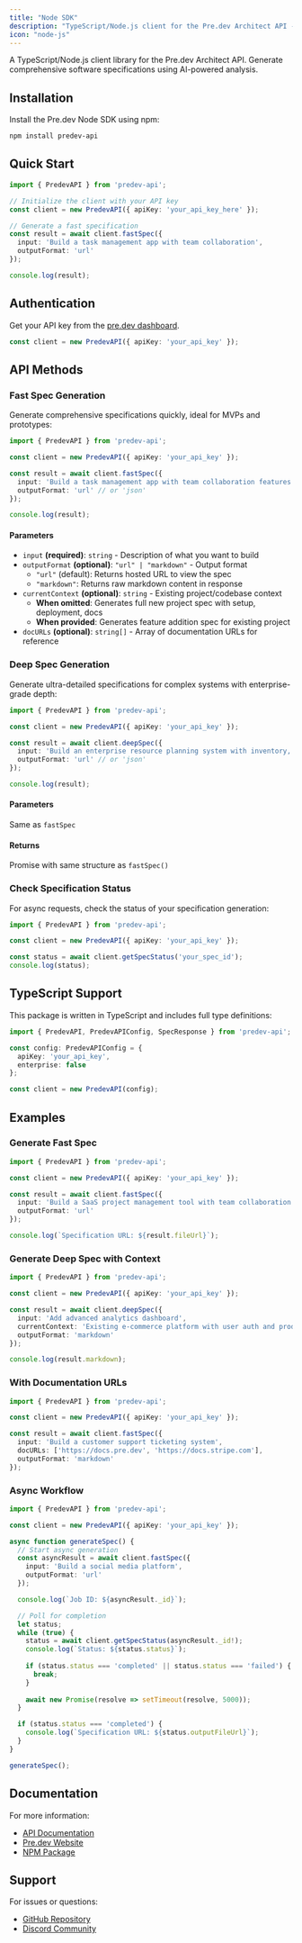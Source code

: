 ```yaml
---
title: "Node SDK"
description: "TypeScript/Node.js client for the Pre.dev Architect API - Generate comprehensive software specifications"
icon: "node-js"
---
```


A TypeScript/Node.js client library for the Pre.dev Architect API. Generate comprehensive software specifications using AI-powered analysis.

## Installation

Install the Pre.dev Node SDK using npm:

```bash
npm install predev-api
```

## Quick Start

```typescript
import { PredevAPI } from 'predev-api';

// Initialize the client with your API key
const client = new PredevAPI({ apiKey: 'your_api_key_here' });

// Generate a fast specification
const result = await client.fastSpec({
  input: 'Build a task management app with team collaboration',
  outputFormat: 'url'
});

console.log(result);
```

## Authentication

Get your API key from the [pre.dev dashboard](https://pre.dev/projects/playground).

```typescript
const client = new PredevAPI({ apiKey: 'your_api_key' });
```

## API Methods

### Fast Spec Generation

Generate comprehensive specifications quickly, ideal for MVPs and prototypes:

```typescript
import { PredevAPI } from 'predev-api';

const client = new PredevAPI({ apiKey: 'your_api_key' });

const result = await client.fastSpec({
  input: 'Build a task management app with team collaboration features',
  outputFormat: 'url' // or 'json'
});

console.log(result);
```

#### Parameters

- `input` **(required)**: `string` - Description of what you want to build
- `outputFormat` **(optional)**: `"url" | "markdown"` - Output format
  - `"url"` (default): Returns hosted URL to view the spec
  - `"markdown"`: Returns raw markdown content in response
- `currentContext` **(optional)**: `string` - Existing project/codebase context
  - **When omitted**: Generates full new project spec with setup, deployment, docs
  - **When provided**: Generates feature addition spec for existing project
- `docURLs` **(optional)**: `string[]` - Array of documentation URLs for reference


### Deep Spec Generation

Generate ultra-detailed specifications for complex systems with enterprise-grade depth:

```typescript
import { PredevAPI } from 'predev-api';

const client = new PredevAPI({ apiKey: 'your_api_key' });

const result = await client.deepSpec({
  input: 'Build an enterprise resource planning system with inventory, finance, and HR modules',
  outputFormat: 'url' // or 'json'
});

console.log(result);
```

#### Parameters

Same as `fastSpec`

#### Returns

Promise with same structure as `fastSpec()`

### Check Specification Status

For async requests, check the status of your specification generation:

```typescript
import { PredevAPI } from 'predev-api';

const client = new PredevAPI({ apiKey: 'your_api_key' });

const status = await client.getSpecStatus('your_spec_id');
console.log(status);
```

## TypeScript Support

This package is written in TypeScript and includes full type definitions:

```typescript
import { PredevAPI, PredevAPIConfig, SpecResponse } from 'predev-api';

const config: PredevAPIConfig = {
  apiKey: 'your_api_key',
  enterprise: false
};

const client = new PredevAPI(config);
```

## Examples

### Generate Fast Spec

```typescript
import { PredevAPI } from 'predev-api';

const client = new PredevAPI({ apiKey: 'your_api_key' });

const result = await client.fastSpec({
  input: 'Build a SaaS project management tool with team collaboration',
  outputFormat: 'url'
});

console.log(`Specification URL: ${result.fileUrl}`);
```

### Generate Deep Spec with Context

```typescript
import { PredevAPI } from 'predev-api';

const client = new PredevAPI({ apiKey: 'your_api_key' });

const result = await client.deepSpec({
  input: 'Add advanced analytics dashboard',
  currentContext: 'Existing e-commerce platform with user auth and product catalog',
  outputFormat: 'markdown'
});

console.log(result.markdown);
```

### With Documentation URLs

```typescript
import { PredevAPI } from 'predev-api';

const client = new PredevAPI({ apiKey: 'your_api_key' });

const result = await client.fastSpec({
  input: 'Build a customer support ticketing system',
  docURLs: ['https://docs.pre.dev', 'https://docs.stripe.com'],
  outputFormat: 'markdown'
});
```

### Async Workflow

```typescript
import { PredevAPI } from 'predev-api';

const client = new PredevAPI({ apiKey: 'your_api_key' });

async function generateSpec() {
  // Start async generation
  const asyncResult = await client.fastSpec({
    input: 'Build a social media platform',
    outputFormat: 'url'
  });

  console.log(`Job ID: ${asyncResult._id}`);

  // Poll for completion
  let status;
  while (true) {
    status = await client.getSpecStatus(asyncResult._id!);
    console.log(`Status: ${status.status}`);
    
    if (status.status === 'completed' || status.status === 'failed') {
      break;
    }
    
    await new Promise(resolve => setTimeout(resolve, 5000));
  }

  if (status.status === 'completed') {
    console.log(`Specification URL: ${status.outputFileUrl}`);
  }
}

generateSpec();
```

## Documentation

For more information:

- [API Documentation](https://docs.pre.dev/)
- [Pre.dev Website](https://pre.dev/)
- [NPM Package](https://www.npmjs.com/package/predev-api)

## Support

For issues or questions:

- [GitHub Repository](https://github.com/predev/predev-api-node)
- [Discord Community](https://discord.com/invite/ejVTRJ6WXS)

